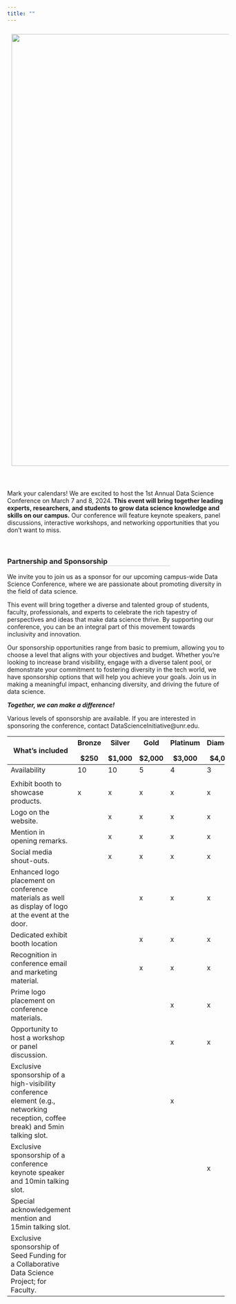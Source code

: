 ```yaml
---
title: ""
---
```


<style><!--Page specific style-->
  h1 {color: #000}
  h2 {color: #111}
  h3 {color: #222; border-bottom: 1px solid #ccc; width: 75%;}
  h4 {color: #666}
  .top {color: #ccc; display: inline-block; padding: 25px 0px 5px 0px;}
</style>

<img src="media/img/DS_conference_SaveTheData_edited.png" style="width: 1000px; float: top; margin: 10px 10 10px 10px;">

<br>

Mark your calendars! We are excited to host the 1st Annual Data Science Conference on March 7 and 8, 2024. **This event will bring together leading experts, researchers, and students to grow data science knowledge and skills on our campus.** Our conference will feature keynote speakers, panel discussions, interactive workshops, and networking opportunities that you don’t want to miss.

<br>

### **Partnership and Sponsorship**

We invite you to join us as a sponsor for our upcoming campus-wide Data Science Conference, where we are passionate about promoting diversity in the field of data science. 

This event will bring together a diverse and talented group of students, faculty, professionals, and experts to celebrate the rich tapestry of perspectives and ideas that make data science thrive. By supporting our conference, you can be an integral part of this movement towards inclusivity and innovation. 

Our sponsorship opportunities range from basic to premium, allowing you to choose a level that aligns with your objectives and budget. Whether you're looking to increase brand visibility, engage with a diverse talent pool, or demonstrate your commitment to fostering diversity in the tech world, we have sponsorship options that will help you achieve your goals. Join us in making a meaningful impact, enhancing diversity, and driving the future of data science. 

***Together, we can make a difference!***

Various levels of sponsorship are available. If you are interested in sponsoring the conference, contact DataScienceInitiative@unr.edu.


<table class="tg">
<thead>
  <tr>
    <th>What's included</th>
    <th>Bronze</p>$250</th>
    <th>Silver</p>$1,000</th>
    <th>Gold</p>$2,000</th>
    <th>Platinum</p>$3,000</th>    
    <th>Diamond</p>$4,000</th>
    <th>Titanium</p>$6,000</th>  
  </tr>
</thead>
<tbody> 
  <tr>
    <td>Availability
    <td>10
    <td>10
    <td>5
    <td>4
    <td>3
    <td>1
  </tr>
  <tr>
    <td>
    <td>
    <td>
    <td>
    <td>
    <td>
    <td>
  </tr>
  <tr>
    <td>Exhibit booth to showcase products.
    <td>x
    <td>x
    <td>x
    <td>x
    <td>x
    <td>x
  </tr>
  <tr>
    <td>Logo on the website.
    <td>
    <td>x
    <td>x
    <td>x
    <td>x
    <td>x
  </tr>
  <tr>
    <td>Mention in opening remarks.
    <td>
    <td>x
    <td>x
    <td>x
    <td>x
    <td>x
  </tr>
  <tr>
    <td>Social media shout-outs.
    <td>
    <td>x
    <td>x
    <td>x
    <td>x
    <td>x
  </tr>  
  <tr>
    <td>Enhanced logo placement on conference materials as well as display of logo at the event at the door.
    <td>
    <td>
    <td>x
    <td>x
    <td>x
    <td>x
  </tr>
  <tr>
    <td>Dedicated exhibit booth location
    <td>
    <td>
    <td>x
    <td>x
    <td>x
    <td>x
  </tr>
  <tr>
    <td>Recognition in conference email and marketing material.
    <td>
    <td>
    <td>x
    <td>x
    <td>x
    <td>x
  </tr>
  <tr>
    <td>Prime logo placement on conference materials.
    <td>
    <td>
    <td>
    <td>x
    <td>x
    <td>x
  </tr>
  <tr>
  <td>Opportunity to host a workshop or panel discussion.
    <td>
    <td>
    <td>
    <td>x
    <td>x
    <td>x
  </tr>
  <tr>
    <td>Exclusive sponsorship of a high-visibility conference element (e.g., networking reception, coffee break) and 5min talking slot.
    <td>
    <td>
    <td>
    <td>x
    <td>
    <td>
  </tr>
  <tr>
    <td>Exclusive sponsorship of a conference keynote speaker and 10min talking slot.
    <td>
    <td>
    <td>
    <td>
    <td>x
    <td>
  </tr>
  <tr>
    <td>Special acknowledgement mention and 15min talking slot.
    <td>
    <td>
    <td>
    <td>
    <td>
    <td>x
  </tr>
  <tr>
  <td>Exclusive sponsorship of Seed Funding for a Collaborative Data Science Project; for Faculty.
    <td>
    <td>
    <td>
    <td>
    <td>
    <td>x
  </tr>
</tbody>
</table>
<br>


<!-- [Flyer](research_day_pdf.html) -->

<!-- <span style="font-size: 14pt;">Have you been interested in R programming, but don't know how to get started </span><br> -->
<!-- <span style="font-size: 14pt;">You have heard about Data Science and would like to know more</span><br> -->
<!-- <span style="font-size: 14pt;">Or are interested in Microbiome research </span><br> -->

<!-- <div style="text-align: center"><span style="font-size: 14pt;">... then come join us and be part of **Nevada INBRE's Research Day at NSC** </span></div><br> -->

<!-- The the morning, you will be introduced to the <a href="https://www.r-project.org/">R programming language</a> and get you started with <a href="https://posit.co/downloads/">Posit, formerly known as RStudio</a> while learning a little about Data Science. We will then have an INBRE supported lunch, followed by an introduction to microbial community analysis using R.  -->

<!-- ## Research Day Overview -->

<!-- ### Introductory to R Programming -->

<!-- <img src="media/img/icon_coding.png" style="width: 80px; float: left; margin: 0px 20px 0px 0px;"> In this training you will be introduced to the R programming language and Posit, formerly known as RStudio to analyze your data. We will teach you how to read and write data, manipulate it, and create publication-ready graphs. -->

<!-- **No prior programming experience is required.** <br> -->

<!-- ### Nevada INBRE Lunch -->

<!-- <img src="media/img/icon_lunch.png" style="width: 80px; float: left; margin: 0px 20px 0px 0px;"> Come join us for an informal lunch to learn more about Data Science, Bioinformatics, and Microbiome Research, the INBRE program and how you can take advantage, or if you just want to chat about the world.  -->
<!-- <br> -->
<!-- <br> -->
<!-- <br> -->

<!-- ### Microbiome Analysis -->

<!-- <img src="media/img/icon_analysis.png" style="width: 80px; float: left; margin: 0px 20px 0px 0px;"> Here we will show you how to analyze microbiome data using the DADA2 pipeline, starting with sequencing data and showing you how to define Amplicon Sequence Variants (ASVs), assign taxonomy, and perform basic microbiome analysis.  -->

<!-- **Some R knowlege is required, aka come join us in the morning session.**  -->
<!-- <br> -->
<!-- <br> -->

<!-- ## Things to Know -->

<!-- ### Where -->
<!-- This is an in-person event and will be held on the Nevada State College’s (NSC) campus.  -->
<!-- <br> -->

<!-- ### Who -->
<!-- The workshop’s intended audience are undergraduate students, but everyone interested in R and/or microbiome research is welcome to participate - but registration is required, keep on reading.  -->
<!-- <br> -->

<!-- ### When - **Friday, March 10, 2023** -->

<!-- <br> -->
<!-- <table class="tg"> -->
<!-- <thead> -->
<!--   <tr> -->
<!--     <th>Module</th> -->
<!--     <th>Time</th> -->
<!--   </tr> -->
<!-- </thead> -->
<!-- <tbody> -->
<!--   <tr> -->
<!--     <td>Hands-on Training: Introductory R</td> -->
<!--     <td>8:00am – 11:30am</td> -->
<!--   </tr> -->
<!--     <tr> -->
<!--     <td>How to Apply to Grad/Med School presented *by Mrs. Martinez-Anderson, Director of Admissions UNR Med*</td> -->
<!--     <td>11:30pm – 12:00pm</td> -->
<!--   </tr> -->
<!--     <tr> -->
<!--     <td>Nevada INBRE supported Lunch</td> -->
<!--     <td>12:00pm – 1:00pm</td> -->
<!--   </tr> -->
<!--     <tr> -->
<!--     <td>Hands-on Training: Microbiome Analysis</td> -->
<!--     <td>1:15pm – 4:00pm</td> -->
<!--   </tr> -->
<!--   <tr> -->
<!--     <td>Ask Me Anything, we will sick around if there are questions</td> -->
<!--     <td>4:00pm – 5:00pm</td> -->
<!--   </tr> -->
<!-- </tbody> -->
<!-- </table> -->
<!-- <br>  -->

<!-- ### Interested -->
<!-- Space is limited and confirmation of participation will be required. Registration is due by **March 1st, 2023**. You can join us for any or all sessions.  -->

<!-- <div style="text-align: center"><span style="font-size: 14pt;"><a href="https://nvideaoffice.formstack.com/forms/nsc_researchday">Click HERE to register</a> </span></div> -->

<!-- <br> -->
<!-- Questions?? Reach out at any time, email nbc_training@unr.edu or call (775) 784-4359. -->

<!-- ### Presenters -->
<!-- Nicole Schrad, PhD and Juli Petereit, PhD from the Nevada Bioinformatics Center and Nevada INBRE Data Science Core will be supporting this research event.  -->

<!-- ### Acknowlegement -->
<!-- This event is made possible by a grant from the National Institute of General Medical Sciences (GM103440) from the National Institutes of Health.  -->

<!-- <img src="media/img/NVINBRE-logo.jpg" style="width: 200px; float: center; margin: 20px 20px 20px 20px;">  -->
